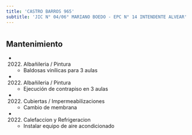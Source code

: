 ```yaml
---
title: 'CASTRO BARROS 965'
subtitle: 'JIC N° 04/06° MARIANO BOEDO - EPC N° 14 INTENDENTE ALVEAR'
---
```


#


## Mantenimiento

*  (2022) Albañileria / Pintura 
    + Baldosas vinílicas para 3 aulas

*  (2022) Albañileria / Pintura 
    + Ejecución de contrapiso en 3 aulas

*  (2022) Cubiertas / Impermeabilizaciones 
    + Cambio de membrana

*  (2022) Calefaccion y Refrigeracion 
    + Instalar equipo de aire acondicionado



